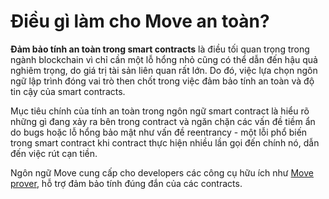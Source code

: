 # Điều gì làm cho Move an toàn?

**Đảm bảo tính an toàn trong smart contracts** là điều tối quan trọng trong ngành blockchain vì chỉ cần một lỗ hổng nhỏ cũng có thể dẫn đến hậu quả nghiêm trọng, do giá trị tài sản liên quan rất lớn. Do đó, việc lựa chọn ngôn ngữ lập trình đóng vai trò then chốt trong việc đảm bảo tính an toàn và độ tin cậy của smart contracts.

Mục tiêu chính của tính an toàn trong ngôn ngữ smart contract là hiểu rõ những gì đang xảy ra bên trong contract và ngăn chặn các vấn đề tiềm ẩn do bugs hoặc lỗ hổng bảo mật như vấn đề reentrancy - một lỗi phổ biến trong smart contract khi contract thực hiện nhiều lần gọi đến chính nó, dẫn đến việc rút cạn tiền.

Ngôn ngữ Move cung cấp cho developers các công cụ hữu ích như [Move prover](https://github.com/move-language/move/blob/main/language/move-prover/doc/user/prover-guide.md), hỗ trợ đảm bảo tính đúng đắn của các contracts.



